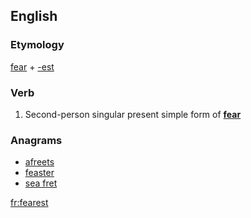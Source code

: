 ==English==

===Etymology===
[[fear]] + [[-est]]

===Verb===
{{head|en|verb form}}

# {{context|archaic|lang=en}} Second-person singular present simple form of '''[[fear]]'''

===Anagrams===
* [[afreets#English|afreets]]
* [[feaster#English|feaster]]
* [[sea fret#English|sea fret]]

[[fr:fearest]]